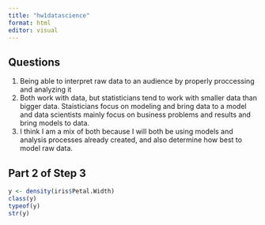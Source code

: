 ```yaml
---
title: "hw1datascience"
format: html
editor: visual
---
```


## Questions

1.  Being able to interpret raw data to an audience by properly proccessing and analyzing it
2.  Both work with data, but statisticians tend to work with smaller data than bigger data. Staisticians focus on modeling and bring data to a model and data scientists mainly focus on business problems and results and bring models to data.
3.  I think I am a mix of both because I will both be using models and analysis processes already created, and also determine how best to model raw data.

## Part 2 of Step 3

```r
y <- density(iris$Petal.Width)
class(y)
typeof(y)
str(y)
```
